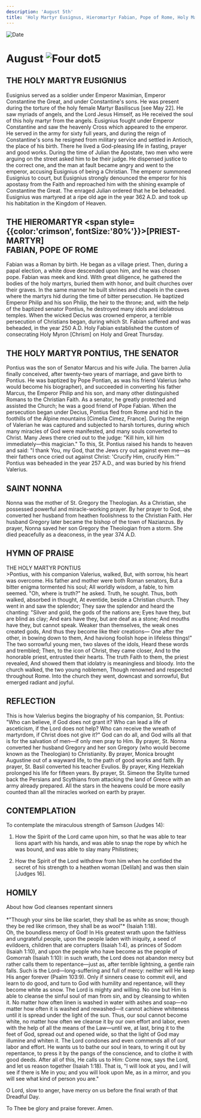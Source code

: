 ```yaml
---
description: 'August 5th'
title: 'Holy Martyr Eusignus, Hieromartyr Fabian, Pope of Rome, Holy Martyr Pontius the Senator, St. Nonna'
---
```


<CustomPaginator />
<RunningHead />

<Image src="/title-imprint.png" height={68} width={50} alt="Date" className="title-imprint"/>

# <div id="date">August <Image className="four-dot" src="/four-dot.png" height={15} width={15} alt="Four dot" />5</div>

## THE HOLY MARTYR EUSIGNIUS

Eusignius served as a soldier under Emperor Maximian, Emperor Constantine the Great, and under Constantine's sons. He was present during the torture of the holy female Martyr Basiliscus [see May 22]. He saw myriads of angels, and the Lord Jesus Himself, as He received the soul of this holy martyr from the angels. Eusignius fought under Emperor Constantine and saw the heavenly Cross which appeared to the emperor. He served in the army for sixty full years, and during the reign of Constantine's sons he resigned from military service and settled in Antioch, the place of his birth. There he lived a God-pleasing life in fasting, prayer and good works. During the time of Julian the Apostate, two men who were arguing on the street asked him to be their judge. He dispensed justice to the correct one, and the man at fault became angry and went to the emperor, accusing Eusignius of being a Christian. The emperor summoned Eusignius to court, but Eusignius strongly denounced the emperor for his apostasy from the Faith and reproached him with the shining example of Constantine the Great. The enraged Julian ordered that he be beheaded. Eusignius was martyred at a ripe old age in the year 362 A.D. and took up his habitation in the Kingdom of Heaven.

## THE HIEROMARTYR <span style={{color:'crimson', fontSize:'80%'}}>[PRIEST-MARTYR]</span> <br />FABIAN, POPE OF ROME

Fabian was a Roman by birth. He began as a village priest. Then, during a papal election, a white dove descended upon him, and he was chosen pope. Fabian was meek and kind. With great diligence, he gathered the bodies of the holy martyrs, buried them with honor, and built churches over their graves. In the same manner he built shrines and chapels in the caves where the martyrs hid during the time of bitter persecution. He baptized Emperor Philip and his son Philip, the heir to the throne; and, with the help of the baptized senator Pontius, he destroyed many idols and idolatrous temples. When the wicked Decius was crowned emperor, a terrible persecution of Christians began, during which St. Fabian suffered and was beheaded, in the year 250 A.D. Holy Fabian established the custom of consecrating Holy Myron [Chrism] on Holy and Great Thursday.

## THE HOLY MARTYR PONTIUS, THE SENATOR

Pontius was the son of Senator Marcus and his wife Julia. The barren Julia finally conceived, after twenty-two years of marriage, and gave birth to Pontius. He was baptized by Pope Pontian, as was his friend Valerius (who would become his biographer), and succeeded in converting his father Marcus, the Emperor Philip and his son, and many other distinguished Romans to the Christian Faith. As a senator, he greatly protected and assisted the Church; he was a good friend of Pope Fabian. When the persecution began under Decius, Pontius fled from Rome and hid in the foothills of the Alpine mountains [Cimella Cimez, France]. During the reign of Valerian he was captured and subjected to harsh tortures, during which many miracles of God were manifested, and many souls converted to Christ. Many Jews there cried out to the judge: "Kill him, kill him immediately—this magician." To this, St. Pontius raised his hands to heaven and said: "I thank You, my God, that the Jews cry out against even me—as their fathers once cried out against Christ: 'Crucify Him, crucify Him.'" Pontius was beheaded in the year 257 A.D., and was buried by his friend Valerius.

## SAINT NONNA

Nonna was the mother of St. Gregory the Theologian. As a Christian, she possessed powerful and miracle-working prayer. By her prayer to God, she converted her husband from heathen foolishness to the Christian Faith. Her husband Gregory later became the bishop of the town of Nazianzus. By prayer, Nonna saved her son Gregory the Theologian from a storm. She died peacefully as a deaconess, in the year 374 A.D.


## HYMN OF PRAISE
<div style={{textAlign:'center', color:'crimson', fontWeight:'bold'}}>
THE HOLY MARTYR PONTIUS
</div>
>Pontius, with his companion Valerius, walked,  
But, with sorrow, his heart was overcome.  
His father and mother were both Roman senators,  
But a bitter enigma tormented his soul;  
All worldly wisdom, a fable, to him seemed.  
"Oh, where is truth?" he asked. Truth, he sought.  
Thus, both walked, absorbed in thought,  
At eventide, beside a Christian church.  
They went in and saw the splendor;  
They saw the splendor and heard the chanting:  
"Silver and gold, the gods of the nations are;  
Eyes have they, but are blind as clay;  
And ears have they, but are deaf as a stone;  
And mouths have they, but cannot speak.  
Weaker than themselves, the weak ones created gods,  
And thus they become like their creations—  
One after the other, in bowing down to them,  
And haviong foolish hope in lifeless things!"  
The two sorrowful young men, two slaves of the idols,  
Heard these words and trembled;  
Then, to the icon of Christ, they came closer,  
And to the honorable priest, entrusted their hearts.  
The truth Faith to them, the priest revealed,  
And showed them that idolatry is meaningless and bloody.  
Into the church walked, the two young noblemen,  
Though renowned and respected throughout Rome.  
Into the church they went, downcast and sorrowful,  
But emerged radiant and joyful.  


## REFLECTION

This is how Valerius begins the biography of his companion, St. Pontius: "Who can believe, if God does not grant it? Who can lead a life of asceticism, if the Lord does not help? Who can receive the wreath of martyrdom, if Christ does not give it?" God can do all, and God wills all that is for the salvation of men—if only men pray to Him. By prayer, St. Nonna converted her husband Gregory and her son Gregory (who would become known as the Theologian) to Christianity. By prayer, Monica brought Augustine out of a wayward life, to the path of good works and faith. By prayer, St. Basil converted his teacher Evulios. By prayer, King Hezekiah prolonged his life for fifteen years. By prayer, St. Simeon the Stylite turned back the Persians and Scythians from attacking the land of Greece with an army already prepared. All the stars in the heavens could be more easily counted than all the miracles worked on earth by prayer.


## CONTEMPLATION

To contemplate the miraculous strength of Samson (Judges 14):

1. How the Spirit of the Lord came upon him, so that he was able to tear lions apart with his hands, and was able to snap the rope by which he was bound, and was able to slay many Philistines;

2. How the Spirit of the Lord withdrew from him when he confided the secret of his strength to a heathen woman [Delilah] and was then slain [Judges 16].


## HOMILY
<div style={{textAlign:'center', color:'crimson', fontWeight:'bold'}}>
About how God cleanses repentant sinners
</div>
<br />
<div style={{textAlign:'right'}}>
*"Though your sins be like scarlet, they shall be as white as snow; though they be red like crimson, they shall be as wool"* (Isaiah 1:18).
</div>
Oh, the boundless mercy of God! In His greatest wrath upon the faithless and ungrateful people, upon the people laden with iniquity, a seed of evildoers, children that are corrupters (Isaiah 1:4), as princes of Sodom (Isaiah 1:10), and upon the people who have become as the people of Gomorrah (Isaiah 1:10): in such wrath, the Lord does not abandon mercy but rather calls them to repentance—just as, after terrible lightning, a gentle rain falls. Such is the Lord—long-suffering and full of mercy: neither will He keep His anger forever (Psalm 103:9). Only if sinners cease to commit evil, and learn to do good, and turn to God with humility and repentance, will they become white as snow. The Lord is mighty and willing. No one but Him is able to cleanse the sinful soul of man from sin, and by cleansing to whiten it. No matter how often linen is washed in water with ashes and soap—no matter how often it is washed and rewashed—it cannot achieve whiteness until it is spread under the light of the sun. Thus, our soul cannot become white, no matter how often we cleanse it by our own effort and labor, even with the help of all the means of the Law—until we, at last, bring it to the feet of God, spread out and opened wide, so that the light of God may illumine and whiten it. The Lord condones and even commends all of our labor and effort. He wants us to bathe our soul in tears, to wring it out by repentance, to press it by the pangs of the conscience, and to clothe it with good deeds. After all of this, He calls us to Him: Come now, says the Lord, and let us reason together (Isaiah 1:18). That is, "I will look at you, and I will see if there is Me in you; and you will look upon Me, as in a mirror, and you will see what kind of person you are."

O Lord, slow to anger, have mercy on us before the final wrath of that Dreadful Day.

To Thee be glory and praise forever. Amen.